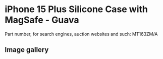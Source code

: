 
# iPhone 15 Plus Silicone Case with MagSafe - Guava

Part number, for search engines, auction websites and such: MT163ZM/A

## Image gallery

<div style={{ width: '100%', maxWidth: '768px' }}>
<GalleryComponent
    images={[
      {
        original: "/everysource/MT163.webp",
        thumbnail: "/everypreview/MT163.webp",
      },
      {
        original: "/everysource/MT163_AV1.webp",
        thumbnail: "/everypreview/MT163_AV1.webp",
      },
      {
        original: "/everysource/MT163_AV2.webp",
        thumbnail: "/everypreview/MT163_AV2.webp",
      },
      {
        original: "/everysource/MT163_AV3.webp",
        thumbnail: "/everypreview/MT163_AV3.webp",
      },
      {
        original: "/everysource/MT163_AV4.webp",
        thumbnail: "/everypreview/MT163_AV4.webp",
      }
    ]}
  />
</div>